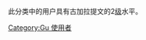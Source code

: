 {{Empty category}}
此分类中的用户具有古加拉提文的2[[Wikipedia:巴別#開始使用巴別語言模板|级]]水平。

[[Category:Gu_使用者|Category:Gu 使用者]]